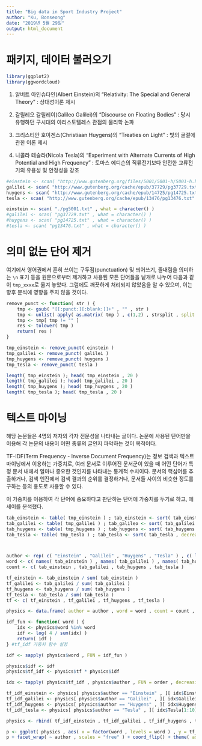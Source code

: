 ---
title: "Big data in Sport Industry Project"
author: "Ku, Bonseong"
date: "2019년 5월 29일"
output: html_document
---

# 패키지, 데이터 불러오기
```{r message=FALSE, warning=FALSE}
library(ggplot2)
library(ggwordcloud)
```

1. 알버트 아인슈타인(Albert Einstein)의 “Relativity: The Special and General Theory” : 상대성이론 제시

2. 갈릴레오 갈릴레이(Galileo Galilei)의 “Discourse on Floating Bodies” : 당시 유행하던 구시대의 아리스토텔레스 관점의 물리학 논파

3. 크리스티안 호이겐스(Christiaan Huygens)의 “Treaties on Light” : 빛의 굴절에 관한 이론 제시

4. 니콜라 테슬라(Nicola Tesla)의 “Experiment with Alternate Currents of High Potential and High Frequency” : 토마스 에디슨의 직류전기보다 안전한 교류전기의 유용성 및 안정성을 강조



```{r cars}
#einstein <- scan( "http://www.gutenberg.org/files/5001/5001-h/5001-h.htm" , what = character() )
galilei <- scan( "http://www.gutenberg.org/cache/epub/37729/pg37729.txt" , what = character() )
huygens <- scan( "http://www.gutenberg.org/cache/epub/14725/pg14725.txt" , what = character() )
tesla <- scan( "http://www.gutenberg.org/cache/epub/13476/pg13476.txt" , what = character() )

einstein <- scan( "./pg5001.txt" , what = character() )
#galilei <- scan( "pg37729.txt" , what = character() )
#huygens <- scan( "pg14725.txt" , what = character() )
#tesla <- scan( "pg13476.txt" , what = character() )
```

# 의미 없는 단어 제거

여기에서 영어권에서 흔히 쓰이는 구두점(punctuation) 및 띄어쓰기, 줄내림을 의미하는 `\n` 표기 등을 원문으로부터 제거하고 사용된 모든 단어들을 낱개로 나누어 다음과 같이 `tmp_xxxx`로 옮겨 놓았다. 그럼에도 깨끗하게 처리되지 않았음을 알 수 있으며, 이는 향후 분석에 영향을 주지 않을 것이다.

```{r warning=FALSE}
remove_punct <- function( str ) {
    tmp <- gsub( "[[:punct:][:blank:]]+" , "" , str )
    tmp <- unlist( apply( as.matrix( tmp ) , c(1,2) , strsplit , split = "\n" ) )
    tmp <- tmp[ tmp != "" ]
    res <- tolower( tmp )
    return( res )
}

tmp_einstein <- remove_punct( einstein )
tmp_galilei <- remove_punct( galilei )
tmp_huygens <- remove_punct( huygens )
tmp_tesla <- remove_punct( tesla )

```

```{r}
length( tmp_einstein ); head( tmp_einstein , 20 )
length( tmp_galilei ); head( tmp_galilei , 20 )
length( tmp_huygens ); head( tmp_huygens , 20 )
length( tmp_tesla ); head( tmp_tesla , 20 )
```

# 텍스트 마이닝
해당 논문들은 4명의 저자의 각자 전문성을 나타내는 글이다. 논문에 사용된 단어만을 이용해 각 논문의 내용이 어떤 종류의 글인지 파악하는 것이 목적이다.

TF-IDF(Term Frequency - Inverse Document Frequency)는 정보 검색과 텍스트 마이닝에서 이용하는 가중치로, 여러 문서로 이루어진 문서군이 있을 때 어떤 단어가 특정 문서 내에서 얼마나 중요한 것인지를 나타내는 통계적 수치이다. 문서의 핵심어를 추출하거나, 검색 엔진에서 검색 결과의 순위를 결정하거나, 문서들 사이의 비슷한 정도를 구하는 등의 용도로 사용할 수 있다.

이 가중치를 이용하여 각 단어에 중요하다고 판단하는 단어에 가중치를 두기로 하고, 에세이를 분석했다.

```{r}
tab_einstein <- table( tmp_einstein ) ; tab_einstein <- sort( tab_einstein , decreasing = TRUE )
tab_galilei <- table( tmp_galilei ) ; tab_galileo <- sort( tab_galilei , decreasing = TRUE )
tab_huygens <- table( tmp_huygens ) ; tab_huygens <- sort( tab_huygens , decreasing = TRUE )
tab_tesla <- table( tmp_tesla ) ; tab_tesla <- sort( tab_tesla , decreasing = TRUE )



author <- rep( c( "Einstein" , "Galilei" , "Huygens" , "Tesla" ) , c( length( tab_einstein ) , length( tab_galilei ) , length( tab_huygens ) , length( tab_tesla ) ) )
word <- c( names( tab_einstein ) , names( tab_galilei ) , names( tab_huygens ) , names( tab_tesla ) )
count <- c( tab_einstein , tab_galilei , tab_huygens , tab_tesla )

tf_einstein <- tab_einstein / sum( tab_einstein )
tf_galilei <- tab_galilei / sum( tab_galilei )
tf_huygens <- tab_huygens / sum( tab_huygens )
tf_tesla <- tab_tesla / sum( tab_tesla )
tf <- c( tf_einstein , tf_galilei , tf_huygens , tf_tesla )

physics <- data.frame( author = author , word = word , count = count , tf = tf , stringsAsFactors = FALSE )

idf_fun <- function( word ) {
    idx <- physics$word %in% word
    idf <- log( 4 / sum(idx) )
    return( idf )
} #tf_idf 가중치 함수 설정

idf <- sapply( physics$word , FUN = idf_fun )

physics$idf <- idf
physics$tf_idf <- physics$tf * physics$idf

idx <- tapply( physics$tf_idf , physics$author , FUN = order , decreasing = TRUE )

tf_idf_einstein <- physics[ physics$author == "Einstein" , ][ idx$Einstein[1:10] ,]
tf_idf_galilei <- physics[ physics$author == "Galilei" , ][ idx$Galilei[1:10] ,]
tf_idf_huygens <- physics[ physics$author == "Huygens" , ][ idx$Huygens[1:10] ,]
tf_idf_tesla <- physics[ physics$author == "Tesla" , ][ idx$Tesla[1:10] ,]

physics <- rbind( tf_idf_einstein , tf_idf_galilei , tf_idf_huygens , tf_idf_tesla )

p <- ggplot( physics , aes( x = factor(word , levels = word ) , y = tf_idf , fill = author ) ) + geom_col( show.legend = FALSE )
p + facet_wrap( ~ author , scales = "free" ) + coord_flip() + theme( axis.title.y = element_blank() )
```
